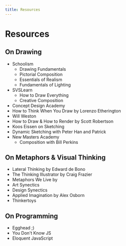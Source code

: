 ```yaml
---
title: Resources
---
```


# Resources

## On Drawing

- Schoolism
    - Drawing Fundamentals
    - Pictorial Composition
    - Essentials of Realism
    - Fundamentals of Lighting
- SVSLearn
    - How to Draw Everything
    - Creative Composition
- Concept Design Academy
- How to Think When You Draw by Lorenzo Etherington
- Will Weston
- How to Draw & How to Render by Scott Robertson
- Koos Eissen on Sketching
- Dynamic Sketching with Peter Han and Patrick
- New Masters Academy
    - Composition with Bill Perkins

## On Metaphors & Visual Thinking
- Lateral Thinking by Edward de Bono
- The Thinking Illustrator by Craig Frazier
- Metaphors We Live by
- Art Synectics
- Design Synectics
- Applied Imagination by Alex Osborn
- Thinkertoys

## On Programming
- Egghead ;)
- You Don't Know JS
- Eloquent JavaScript
